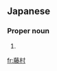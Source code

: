 ==Japanese==
{{ja-kanjitab|藤|村}}

===Proper noun===
{{ja-pos|proper|ふじむら}}

# {{surname|lang=ja|sort=ふじむら}}

[[fr:藤村]]